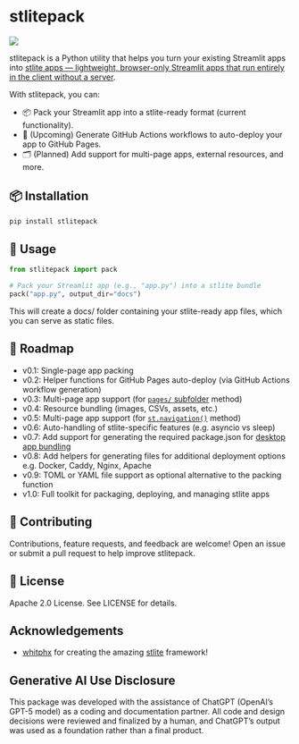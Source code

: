 # stlitepack

[<img src="https://img.shields.io/pypi/v/stlitepack?label=pypi%20package">](https://pypi.org/project/stlitepack/)

stlitepack is a Python utility that helps you turn your existing Streamlit apps into [stlite apps — lightweight, browser-only Streamlit apps that run entirely in the client without a server](https://github.com/whitphx/stlite).

With stlitepack, you can:

- 📦 Pack your Streamlit app into a stlite-ready format (current functionality).
- 🚀 (Upcoming) Generate GitHub Actions workflows to auto-deploy your app to GitHub Pages.
- 🗂️ (Planned) Add support for multi-page apps, external resources, and more.

## 📦 Installation

```bash
pip install stlitepack
```

## 🚀 Usage

```python
from stlitepack import pack

# Pack your Streamlit app (e.g., "app.py") into a stlite bundle
pack("app.py", output_dir="docs")
```

This will create a docs/ folder containing your stlite-ready app files, which you can serve as static files.

## 🔮 Roadmap

- v0.1: Single-page app packing
- v0.2: Helper functions for GitHub Pages auto-deploy (via GitHub Actions workflow generation)
- v0.3: Multi-page app support (for [`pages/` subfolder](https://webapps.hsma.co.uk/multipage.html#method-2-pages-subfolder) method)
- v0.4: Resource bundling (images, CSVs, assets, etc.)
- v0.5: Multi-page app support (for [`st.navigation()`](https://webapps.hsma.co.uk/multipage.html#method-1-st.page-and-st.navigation) method)
- v0.6: Auto-handling of stlite-specific features (e.g. asyncio vs sleep)
- v0.7: Add support for generating the required package.json for [desktop app bundling](https://github.com/whitphx/stlite/tree/main/packages/desktop)
- v0.8: Add helpers for generating files for additional deployment options e.g. Docker, Caddy, Nginx, Apache
- v0.9: TOML or YAML file support as optional alternative to the packing function
- v1.0: Full toolkit for packaging, deploying, and managing stlite apps

## 🤝 Contributing
Contributions, feature requests, and feedback are welcome!
Open an issue or submit a pull request to help improve stlitepack.

## 📜 License
Apache 2.0 License. See LICENSE for details.

## Acknowledgements

- [whitphx](https://github.com/whitphx) for creating the amazing [stlite](https://github.com/whitphx/stlite) framework!

## Generative AI Use Disclosure

This package was developed with the assistance of ChatGPT (OpenAI’s GPT-5 model) as a coding and documentation partner.
All code and design decisions were reviewed and finalized by a human, and ChatGPT’s output was used as a foundation rather than a final product.
